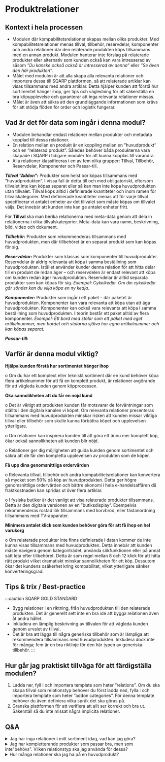 # Produktrelationer
## Kontext i hela processen

* Modulen där kompabilitetsrelationer skapas mellan olika produkter. Med kompabilitetsrelationer menas tillval, tillbehör, reservdelar, komponenter och andra relationer där den relaterade produkten köps tillsammans med en annan produkt. Modulen hanterar inte förslag på relaterade produkter eller alternativ som kunden också kan vara intresserad av såsom *”Du kanske också också är intresserad av denna”* eller *”Se även den här produkten”.* 
* Målet med modulen är att alla skapa alla relevanta relationer och importera dessa till SQARP plattformen, så att relaterade artiklar kan visas tillsammans med andra artiklar. Detta hjälper kunden att förstå hur sortimentet hänger ihop, ger tips och vägledning för att säkerställa en bra köpupplevelse och garanterar att inga relevanta relationer missas.
* Målet är även att säkra att den grundläggande informationen som krävs för att stödja flöden för order och logistik fungerar.

## Vad är det för data som ingår i denna modul?

* Modulen behandlar endast relationer mellan produkter och metadata kopplad till dessa relationer. 
* En relation mellan en produkt är en koppling mellan en ”huvudprodukt” och en ”relaterad produkt”. Således behöver båda produkterna vara skapade i SQARP i tidigare moduler för att kunna kopplas till varandra.
* Alla relationer klassificeras i en av fem olika grupper: Tillval, Tillbehör, Reservdelar, Komponenter och Passar-till. 

***Tillval ”Addon”:*** Produkter som helst bör köpas tillsammans med ”huvudprodukten”. I vissa fall är detta till och med obligatoriskt, eftersom tillvalet inte kan köpas separat eller så kan man inte köpa huvudprodukten utan tillvalet. Tillval köps alltid i definierade kvantiteter och inom ramen för tillvalskategorier. 
Med definierade kvantiteter menas att för varje tillval specificerar vi antalet enheter av det tillvalet som måste köpas om tillvalet väljs. Det innebär att kunden inte kan ge antalet enheter fritt. 

För **Tillval** ska man berika relationerna med meta-data genom att dela in relationerna i olika tillvalskategorier. Meta-data kan vara namn, beskrivning, bild, video och dokument. 

***Tillbehör:*** Produkter som rekommenderas tillsammans med huvudprodukten, men där tillbehöret är en separat produkt som kan köpas för sig. 

***Reservdelar:*** Produkter som klassas som komponenter till huvudprodukter. Reservdelar är aldrig relevanta att köpa i samma beställning som huvudprodukten. Istället använder kunder denna relation för att hitta delar till en produkt de redan äger – och reservdelen är endast relevant att köpa om kunden redan äger huvudprodukten. Reservdelar är alltid separata produkter som kan köpas för sig.
*Exempel: Cykelkedja. Om din cykelkedja går sönder kan du vilja köpa en ny kedja.*  

***Komponenter:*** Produkter som ingår i ett paket – där paketet är huvudprodukten. Komponenter kan vara relevanta att köpa utan att äga huvudprodukten. Komponenter kan också vara relevanta att köpa i samma beställning som huvudprodukten. I teorin består ett paket alltid av flera komponenter. 
*Exempel: Ett bord med stolar som ett paket med eget artikelnummer, men bordet och stolarna själva har egna artikelnummer och kan köpas separat.*

***Passar-till:*** 



## Varför är denna modul viktig?

**Hjälpa kunden förstå hur sortimentet hänger ihop**

o Om du har ett komplext eller tekniskt sortiment där en kund behöver köpa flera artikelnummer för att få en komplett produkt, är relationer avgörande för att vägleda kunden genom köpprocessen. 

**Öka sannolikheten att du får en nöjd kund**

o Det är viktigt att produkten kunden får motsvarar de förväntningar som ställts i den digitala kanalen vi köpet. Om relevanta relationer presenteras tillsammans med huvudprodukten minskar risken att kunden missar viktiga tillval eller tillbehör som skulle kunna förbättra köpet och upplevelsen ytterligare.

o Om relationer kan inspirera kunden till att göra ett ännu mer komplett köp, ökar också sannolikheten att kunden blir nöjd.

o Relationer ger dig möjligheten att guida kunden genom sortimentet och säkra att de får den kompletta upplevelsen av produkten som de köper.

**Få upp dina genomsnittliga ordervärden**

o Relevanta tillval, tillbehör och andra kompabilitetsrelationer kan konvertera så mycket som 50% på köp av huvudprodukten. Detta ger högre genomsnittliga ordervärden och bättre ekonomi i hela e-handelsaffären då fraktkostnaden kan spridas ut över flera artiklar. 

o I fysiska butiker är det vanligt att visa relaterade produkter tillsammans. Detta är den digitala versionen av en ”butiksdisplay”. Exempelvis rekommenderas rostad lök tillsammans med korvbröd, eller fästanordning tillsammans med TV-apparater.


**Minimera antalet klick som kunden behöver göra för att få ihop en hel varukorg**

o Om relaterade produkter inte finns definierade i datan kommer de inte kunna visas tillsammans med huvudprodukten. Detta innebär att kunden måste navigera genom kategoriträdet, använda sökfunktionen eller på annat sätt leta efter tillbehöret. Detta är som regel mellan 8 och 12 klick för att hitta rätt produkt vilket dramatiskt minskar sannolikheten för ett köp. Dessutom ökar det kundens osäkerhet kring kompabilitet, vilket ytterligare sänker konverteringsgrad.

## Tips & trix / Best-practice


:::caution SQARP GOLD STANDARD

- Bygg relationer i en riktning, från huvudprodukten till den relaterade produkten. Det är generellt sett inte en bra idé att bygga relationen även åt andra hållet.
- Inkludera en lämplig beskrivning av tillvalen för att vägleda kunden genom urvalet av tillval.
- Det är bra att lägga till några generiska tillbehör som är lämpliga att rekommendera tillsammans med huvudprodukten. Inkludera dock inte för många; fem är en bra riktlinje för den här typen av generiska tillbehör.
:::


## Hur går jag praktiskt tillväga för att färdigställa modulen?

1. Ladda ner, fyll i och importera template som heter ”relations”. Om du ska skapa tillval som relationstyp behöver du först ladda ned, fylla i och importera template som heter ”addon categories”. För denna template behöver du även definiera vilka språk det ska göras på. 
2. Granska plattformen för att verifiera att allt ser korrekt och bra ut. Säkerställ så du inte missat några implicita relationer.

## Q&A

<details>
<summary>Jag har inga relationer i mitt sortiment idag, vad kan jag göra?</summary>

Det finns flera steg du kan ta för att implementera detta. Till att börja med kan du identifiera vilka produkter som är kompatibla eller relaterade till varandra baserat på deras användningsområden eller kundbehov. Sedan kan du enkelt lägga till dessa relationer i SQARP plattformen. 

</details>

<details>
<summary>Jag har kompletterande produkter som passar bra, men som inte"behövs". Vilken relationstyp ska jag använda för dessa?</summary>

Här kan du använda relationstypen Tillbehör. Dessa relationer kan hjälpa kunder att upptäcka och överväga ytterligare produkter som förbättrar eller kompletterar huvudprodukten. 

</details>

<details>
<summary>Hur många relationer ska jag ha på en huvudprodukt?</summary>

Det beror dels på produkttypen men generellt sett kan ett för stort antal tillbehörsalternativ göra det rörigt för kunden och således att fatta ett köpbeslut. Därför är det fördelaktigt att begränsa antalet till ett fåtal, kanske som mest 5 alternativ, som är mest relevanta och passnde för huvudprodukten. Detta kommer underlätta för kunden att navigera och fatta ett köpbeslut. Det är viktigt att prioritera de tillbehör som bäst kompletterar huvudprodukten eller som ni önskar att kunden ska köpa, med tanke på marginaler och kundens behov. Med detta menar vi att ni bör begränsa er till kanske högst fyra alternativ inom en specifik relationstyp. Ni behöver inte begränsa er till att ha endast fyra av alla relationstyper totalt sett, utan fyra inom varje relationstyp. 

</details>